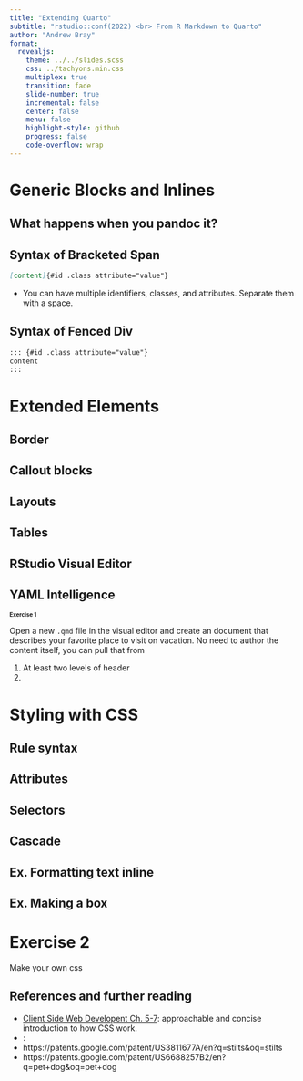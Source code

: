 ```yaml
---
title: "Extending Quarto"
subtitle: "rstudio::conf(2022) <br> From R Markdown to Quarto"
author: "Andrew Bray"
format:
  revealjs:
    theme: ../../slides.scss
    css: ../tachyons.min.css
    multiplex: true
    transition: fade
    slide-number: true
    incremental: false 
    center: false
    menu: false
    highlight-style: github
    progress: false
    code-overflow: wrap
---
```


# Generic Blocks and Inlines

## What happens when you pandoc it?

## Syntax of Bracketed Span

``` .markdown
[content]{#id .class attribute="value"}
```

-   You can have multiple identifiers, classes, and attributes. Separate them with a space.

## Syntax of Fenced Div

``` .markdown
::: {#id .class attribute="value"}
content
:::
```

# Extended Elements

## Border

## Callout blocks

## Layouts

## Tables

## RStudio Visual Editor

## YAML Intelligence

# Exercise 1 {background-color="#00403d" style="font-size: .7em"}

Open a new `.qmd` file in the visual editor and create an document that describes your favorite place to visit on vacation. No need to author the content itself, you can pull that from 

1. At least two levels of header
2. 


# Styling with CSS

## Rule syntax

## Attributes

## Selectors

## Cascade

## Ex. Formatting text inline

## Ex. Making a box

# Exercise 2

Make your own css

## References and further reading {.smaller}

-   [Client Side Web Developent Ch. 5-7](https://info340.github.io/css.html): approachable and concise introduction to how CSS work.
-   :
-   https://patents.google.com/patent/US3811677A/en?q=stilts&oq=stilts
-   https://patents.google.com/patent/US6688257B2/en?q=pet+dog&oq=pet+dog
